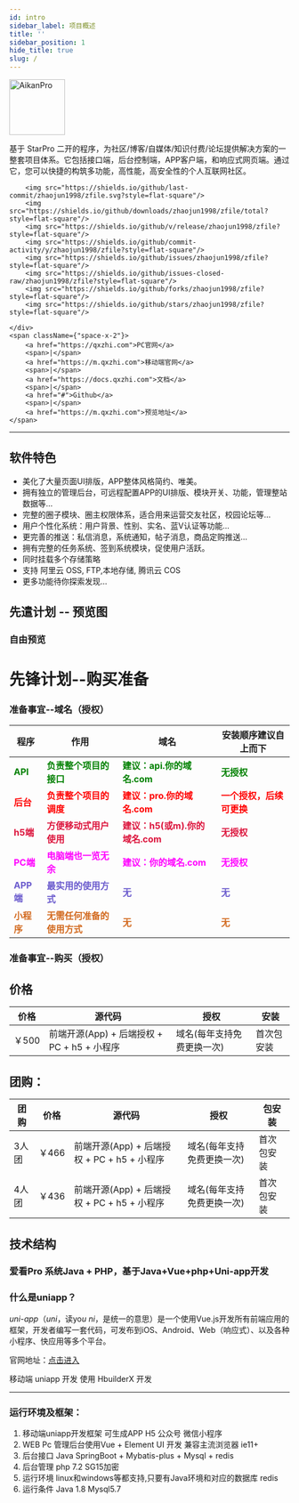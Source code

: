 ```yaml
---
id: intro
sidebar_label: 项目概述
title: ''
sidebar_position: 1
hide_title: true
slug: /
---
```


<div className="wwads-cn wwads-horizontal sm-hidden" data-id="235">
</div>
<div className={'text-center'}>
    <a href="https://qxzhi.com" target="_blank" rel="noopener noreferrer">
        <img width="100" src="/img/aikan.png" alt="AikanPro" />
    </a>
    <p>基于 StarPro 二开的程序，为社区/博客/自媒体/知识付费/论坛提供解决方案的一整套项目体系。它包括接口端，后台控制端，APP客户端，和响应式网页端。通过它，您可以快捷的构筑多功能，高性能，高安全性的个人互联网社区。</p>
    <div className={'space-x-1'}>


        <img src="https://shields.io/github/last-commit/zhaojun1998/zfile.svg?style=flat-square"/>
        <img src="https://shields.io/github/downloads/zhaojun1998/zfile/total?style=flat-square"/>
        <img src="https://shields.io/github/v/release/zhaojun1998/zfile?style=flat-square"/>
        <img src="https://shields.io/github/commit-activity/y/zhaojun1998/zfile?style=flat-square"/>
        <img src="https://shields.io/github/issues/zhaojun1998/zfile?style=flat-square"/>
        <img src="https://shields.io/github/issues-closed-raw/zhaojun1998/zfile?style=flat-square"/>
        <img src="https://shields.io/github/forks/zhaojun1998/zfile?style=flat-square"/>
        <img src="https://shields.io/github/stars/zhaojun1998/zfile?style=flat-square"/>
       
    </div>
    <span className={"space-x-2"}>
        <a href="https://qxzhi.com">PC官网</a>
        <span>|</span>
        <a href="https://m.qxzhi.com">移动端官网</a>
        <span>|</span>
        <a href="https://docs.qxzhi.com">文档</a>
        <span>|</span>
        <a href="#">Github</a>
        <span>|</span>
        <a href="https://m.qxzhi.com">预览地址</a>
    </span>
</div>


------------------------------

## 软件特色

* 美化了大量页面UI排版，APP整体风格简约、唯美。
*  拥有独立的管理后台，可远程配置APP的UI排版、模块开关、功能，管理整站数据等... 
*  完整的圈子模块、圈主权限体系，适合用来运营交友社区，校园论坛等...
*  用户个性化系统：用户背景、性别、实名、蓝V认证等功能...
*  更完善的推送：私信消息，系统通知，帖子消息，商品定购推送...
*  拥有完整的任务系统、签到系统模块，促使用户活跃。
* 同时挂载多个存储策略
* 支持  阿里云 OSS, FTP,本地存储,  腾讯云 COS
* 更多功能待你探索发现...

## 先遣计划 -- 预览图

### **自由预览**

# 先锋计划--购买准备

### 准备事宜--域名（授权）

| 程序                                    | 作用                       | 域名                           | 安装顺序建议自上而下     |
| --------------------------------------- | -------------------------- | ------------------------------ | ------------------------ |
| <font color="green">**API**</font>      | <font color="green">**负责整个项目的接口**</font>     | <font color="green">**建议：api.你的域名.com**</font>      | <font color="green">**无授权**</font>                |
| <font color="red">**后台**</font>       | <font color="red">**负责整个项目的调度**</font>       | <font color="red">**建议：pro.你的域名.com**</font>       | <font color="red">**一个授权，后续可更换**</font>   |
| <font color="#DC143C">**h5端**</font>   | <font color="#DC143C">**方便移动式用户使用**</font>       | <font color="#DC143C">**建议：h5(或m).你的域名.com**</font> | <font color="#DC143C">**无授权**</font>                 |
| <font color="#FF00FF">**PC端**</font>   | <font color="#FF00FF">**电脑端也一览无余**</font>         | <font color="#FF00FF">**建议：你的域名.com**</font>           | <font color="#FF00FF">**无授权**</font>                 |
| <font color="#6A5ACD">**APP端**</font>  | <font color="#6A5ACD">**最实用的使用方式**</font>         | <font color="#6A5ACD">**无**</font>                           | <font color="#6A5ACD">**无**</font>                     |
| <font color="#D2691E">**小程序**</font> | <font color="#D2691E">**无需任何准备的使用方式**</font>   | <font color="#D2691E">**无**</font>                           | <font color="#D2691E">**无**</font>                     |

### 准备事宜--购买（授权）

## 价格

| 价格  | 源代码                                      | 授权                       | 安装       |
| ----- | ------------------------------------------- | -------------------------- | ---------- |
| ￥500 | 前端开源(App) + 后端授权 + PC + h5 + 小程序 | 域名(每年支持免费更换一次) | 首次包安装 |

## 团购：

| 团购  | 价格  | 源代码                                      | 授权                       | 包安装     |
| ----- | ----- | ------------------------------------------- | -------------------------- | ---------- |
| 3人团 | ￥466 | 前端开源(App) + 后端授权 + PC + h5 + 小程序 | 域名(每年支持免费更换一次) | 首次包安装 |
| 4人团 | ￥436 | 前端开源(App) + 后端授权 + PC + h5 + 小程序 | 域名(每年支持免费更换一次) | 首次包安装 |

## 技术结构

### 爱看Pro 系统Java + PHP，基于Java+Vue+php+Uni-app开发

### 什么是uniapp？

*uni*-*app*（*uni*，读yo*u ni*，是统一的意思）是一个使用Vue.js开发所有前端应用的框架，开发者编写一套代码，可发布到iOS、Android、Web（响应式）、以及各种小程序、快应用等多个平台。

官网地址：[点击进入](https://uniapp.dcloud.io/)

移动端 uniapp 开发 使用 HbuilderX 开发

------

### 运行环境及框架：

1. 移动端uniapp开发框架 可生成APP H5 公众号 微信小程序
2. WEB Pc 管理后台使用Vue + Element UI 开发 兼容主流浏览器 ie11+
3. 后台接口 Java SpringBoot + Mybatis-plus + Mysql + redis
4. 后台管理 php 7.2 SG15加密
5. 运行环境 linux和windows等都支持,只要有Java环境和对应的数据库 redis
6. 运行条件 Java 1.8 Mysql5.7
